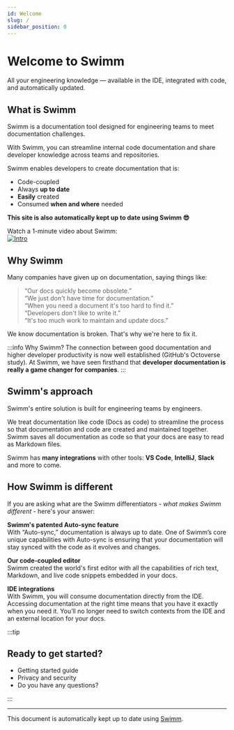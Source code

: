 ```yaml
---
id: Welcome
slug: /
sidebar_position: 0
---
```




# Welcome to Swimm

All your engineering knowledge — available in the IDE, integrated with code, and automatically updated.

## What is Swimm

Swimm is a documentation tool designed for engineering teams to meet documentation challenges.

With Swimm, you can streamline internal code documentation and share developer knowledge across teams and repositories.

Swimm enables developers to create documentation that is:

- Code-coupled
- Always **up to date**
- **Easily** created
- Consumed **when and where** needed

**This site is also automatically kept up to date using Swimm 😎**

Watch a 1-minute video about Swimm:<br/>
[![Intro](../static/img/editor_video.jpg)](https://www.youtube.com/watch?v=1mQ5tOeI0nk)

## Why Swimm

Many companies have given up on documentation, saying things like:

> “Our docs quickly become obsolete.”<br/>
> “We just don't have time for documentation.”<br/>
> “When you need a document it's too hard to find it.”<br/>
> “Developers don't like to write it.”<br/>
> “It's too much work to maintain and update docs.”

We know documentation is broken. That's why we're here to fix it.

:::info
Why Swimm? The connection between good documentation and higher developer productivity is now well established (<Link to="https://octoverse.github.com/">GitHub's Octoverse study</Link>). At Swimm, we have seen firsthand that **developer documentation is really a game changer for companies**.
:::

## Swimm's approach

Swimm's entire solution is built for engineering teams by engineers.<br/>

We treat documentation like code (Docs as code) to streamline the process so that documentation and code are created and maintained together. Swimm saves all documentation as code so that your docs are easy to read as Markdown files.<br/>

Swimm has **many integrations** with other tools: **VS Code**, **IntelliJ**, **Slack** and more to come.

## How Swimm is different

If you are asking what are the Swimm differentiators - _what makes Swimm different_ - here's your answer:

**Swimm's patented Auto-sync feature**<br/>
With “Auto-sync,” documentation is always up to date. One of Swimm’s core unique capabilities with Auto-sync is ensuring that your documentation will stay synced with the code as it evolves and changes.

**Our code-coupled editor**<br/>
Swimm created the world's first editor with all the capabilities of rich text, Markdown, and live code snippets embedded in your docs.

**IDE integrations**<br/>
With Swimm, you will consume documentation directly from the IDE. Accessing documentation at the right time means that you have it exactly when you need it. You’ll no longer need to switch contexts from the IDE and an external location for your docs.

:::tip

## Ready to get started?

- <Link to="/getting-started-guide">Getting started guide</Link>
- <Link to="/security"> Privacy and security</Link>
- <Link to="/faq">Do you have any questions? </Link>

:::

---

This document is automatically kept up to date using [Swimm](https://swimm.io).
